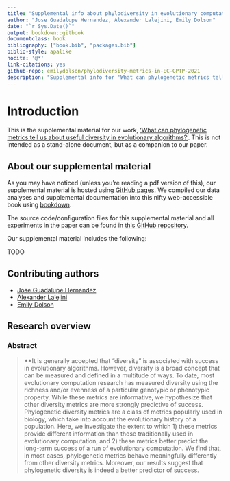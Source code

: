 ```yaml
---
title: "Supplemental info about phylodiversity in evolutionary computation"
author: "Jose Guadalupe Hernandez, Alexander Lalejini, Emily Dolson"
date: "`r Sys.Date()`"
output: bookdown::gitbook
documentclass: book
bibliography: ["book.bib", "packages.bib"]
biblio-style: apalike
nocite: '@*'
link-citations: yes
github-repo: emilydolson/phylodiversity-metrics-in-EC-GPTP-2021
description: "Supplemental info for 'What can phylogenetic metrics tell us about useful diversity in evolutionary algorithms?'"
---
```


# Introduction

This is the supplemental material for our work, ['What can phylogenetic metrics tell us about useful diversity in evolutionary algorithms?'](https://arxiv.org/abs/2108.12586).
This is not intended as a stand-alone document, but as a companion to our paper.

## About our supplemental material

As you may have noticed (unless you're reading a pdf version of this), our supplemental material is hosted using [GitHub pages](https://pages.github.com/).
We compiled our data analyses and supplemental documentation into this nifty web-accessible book using [bookdown](https://bookdown.org).

The source code/configuration files for this supplemental material and all experiments in the paper can be found in [this GitHub repository](https://github.com/emilydolson/phylodiversity-metrics-in-EC-GPTP-2021).

Our supplemental material includes the following:

TODO

## Contributing authors

- [Jose Guadalupe Hernandez](https://jgh9094.github.io/)
- [Alexander Lalejini](https://lalejini.com/)
- [Emily Dolson](http://emilyldolson.com/)

## Research overview

### Abstract

> **It is generally accepted that "diversity" is associated with success in evolutionary algorithms. However, diversity is a broad concept that can be measured and defined in a multitude of ways. To date, most evolutionary computation research has measured diversity using the richness and/or evenness of a particular genotypic or phenotypic property. While these metrics are informative, we hypothesize that other diversity metrics are more strongly predictive of success. Phylogenetic diversity metrics are a class of metrics popularly used in biology, which take into account the evolutionary history of a population. Here, we investigate the extent to which 1) these metrics provide different information than those traditionally used in evolutionary computation, and 2) these metrics better predict the long-term success of a run of evolutionary computation. We find that, in most cases, phylogenetic metrics behave meaningfully differently from other diversity metrics. Moreover, our results suggest that phylogenetic diversity is indeed a better predictor of success.

